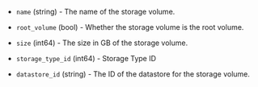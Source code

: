 <!-- Code generated from the comments of the StorageVolume struct in builder/mvm/iso/config.go; DO NOT EDIT MANUALLY -->

- `name` (string) - The name of the storage volume.

- `root_volume` (bool) - Whether the storage volume is the root volume.

- `size` (int64) - The size in GB of the storage volume.

- `storage_type_id` (int64) - Storage Type ID

- `datastore_id` (string) - The ID of the datastore for the storage volume.

<!-- End of code generated from the comments of the StorageVolume struct in builder/mvm/iso/config.go; -->
